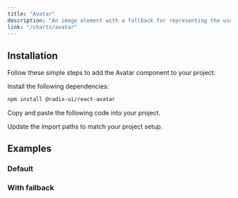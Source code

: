 ```yaml
---
title: "Avatar"
description: "An image element with a fallback for representing the user."
link: "/charts/avatar"
---
```


<ComponentPreview name="avatar-demo" />

## Installation

Follow these simple steps to add the Avatar component to your project:

<Steps>

<Step>Install the following dependencies:</Step>

```bash
npm install @radix-ui/react-avatar
```

<Step>Copy and paste the following code into your project.</Step>

<CollapsibleSource name="avatar" path="components/ui/avatar.tsx" />

<Step>Update the import paths to match your project setup.</Step>

</Steps>

## Examples

### Default

<ComponentPreview name="avatar-desc" />

### With fallback

<ComponentPreview name="avatar-stack" />
